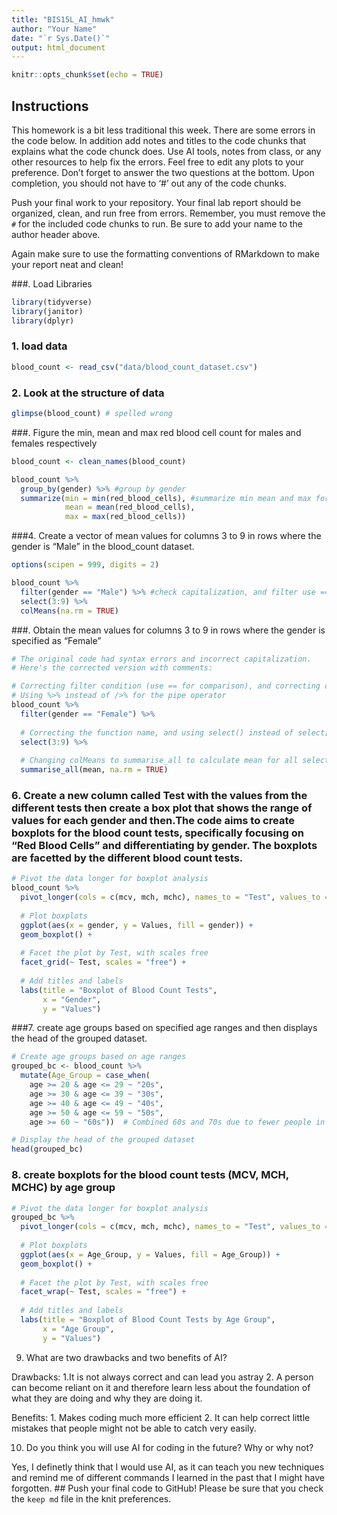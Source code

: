 ```yaml
---
title: "BIS15L_AI_hmwk"
author: "Your Name"
date: "`r Sys.Date()`"
output: html_document
---
```


```r
knitr::opts_chunk$set(echo = TRUE)
```

## Instructions
This homework is a bit less traditional this week. There are some errors in the code below. In addition add notes and titles to the code chunks that explains what the code chunck does. Use AI tools, notes from class, or any other resources to help fix the errors. Feel free to edit any plots to your preference. Don't forget to answer the two questions at the bottom. Upon completion, you should not have to '#' out any of the code chunks.

Push your final work to your repository. Your final lab report should be organized, clean, and run free from errors. Remember, you must remove the `#` for the included code chunks to run. Be sure to add your name to the author header above.   

Again make sure to use the formatting conventions of RMarkdown to make your report neat and clean!  

###. Load Libraries
```r
library(tidyverse)
library(janitor)
library(dplyr)
```


### 1. load data
```r
blood_count <- read_csv("data/blood_count_dataset.csv")
```

### 2. Look at the structure of data
```r
glimpse(blood_count) # spelled wrong

```

###. Figure the min, mean and max red blood cell count for males and females respectively
```r
blood_count <- clean_names(blood_count)
```

```r
blood_count %>%
  group_by(gender) %>% #group by gender
  summarize(min = min(red_blood_cells), #summarize min mean and max for each gender
            mean = mean(red_blood_cells),
            max = max(red_blood_cells))

```

###4. Create a vector of mean values for columns 3 to 9 in rows where the gender is "Male" in the blood_count dataset.
```r
options(scipen = 999, digits = 2)

blood_count %>% 
  filter(gender == "Male") %>% #check capitalization, and filter use == not =
  select(3:9) %>%
  colMeans(na.rm = TRUE)

```

###. Obtain the mean values for columns 3 to 9 in rows where the gender is specified as "Female" 
```r
# The original code had syntax errors and incorrect capitalization.
# Here's the corrected version with comments:

# Correcting filter condition (use == for comparison), and correcting capitalization (Gender to gender)
# Using %>% instead of />% for the pipe operator
blood_count %>%
  filter(gender == "Female") %>%
  
  # Correcting the function name, and using select() instead of select[]
  select(3:9) %>%
  
  # Changing colMeans to summarise_all to calculate mean for all selected columns
  summarise_all(mean, na.rm = TRUE)

```


### 6. Create a new column called Test with the values from the different tests then create a box plot that shows the range of values for each gender and then.The code aims to create boxplots for the blood count tests, specifically focusing on "Red Blood Cells" and differentiating by gender. The boxplots are facetted by the different blood count tests.
```r
# Pivot the data longer for boxplot analysis
blood_count %>%
  pivot_longer(cols = c(mcv, mch, mchc), names_to = "Test", values_to = "Values") %>%
  
  # Plot boxplots
  ggplot(aes(x = gender, y = Values, fill = gender)) +
  geom_boxplot() +
  
  # Facet the plot by Test, with scales free
  facet_grid(~ Test, scales = "free") +
  
  # Add titles and labels
  labs(title = "Boxplot of Blood Count Tests",
       x = "Gender",
       y = "Values")

```

###7. create age groups based on specified age ranges and then displays the head of the grouped dataset.


```r
# Create age groups based on age ranges
grouped_bc <- blood_count %>%
  mutate(Age_Group = case_when(
    age >= 20 & age <= 29 ~ "20s",
    age >= 30 & age <= 39 ~ "30s",
    age >= 40 & age <= 49 ~ "40s",
    age >= 50 & age <= 59 ~ "50s",
    age >= 60 ~ "60s"))  # Combined 60s and 70s due to fewer people in 70s

# Display the head of the grouped dataset
head(grouped_bc)
```

### 8. create boxplots for the blood count tests (MCV, MCH, MCHC) by age group
```r
# Pivot the data longer for boxplot analysis
grouped_bc %>%
  pivot_longer(cols = c(mcv, mch, mchc), names_to = "Test", values_to = "Values") %>%
  
  # Plot boxplots
  ggplot(aes(x = Age_Group, y = Values, fill = Age_Group)) +
  geom_boxplot() +
  
  # Facet the plot by Test, with scales free
  facet_wrap(~ Test, scales = "free") +
  
  # Add titles and labels
  labs(title = "Boxplot of Blood Count Tests by Age Group",
       x = "Age Group",
       y = "Values")
```
9. What are two drawbacks and two benefits of AI?

Drawbacks:
1.It is not always correct and can lead you astray
2. A person can become reliant on it and therefore learn less about the foundation of what they are doing and why they are doing it.

Benefits:
1. Makes coding much more efficient
2. It can help correct little mistakes that people might not be able to catch very easily.

10. Do you think you will use AI for coding in the future? Why or why not?

Yes, I definetly think that I would use AI, as it can teach you new techniques and remind me of different commands I learned in the past that I might have forgotten.
## Push your final code to GitHub!
Please be sure that you check the `keep md` file in the knit preferences. 